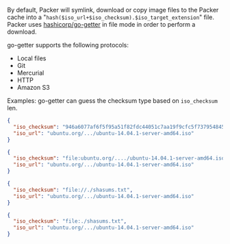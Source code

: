 <!-- Code generated from the comments of the ISOConfig struct in common/iso_config.go; DO NOT EDIT MANUALLY -->
By default, Packer will symlink, download or copy image files to the Packer
cache into a "`hash($iso_url+$iso_checksum).$iso_target_extension`" file.
Packer uses [hashicorp/go-getter](https://github.com/hashicorp/go-getter) in
file mode in order to perform a download.

go-getter supports the following protocols:

* Local files
* Git
* Mercurial
* HTTP
* Amazon S3

Examples:
go-getter can guess the checksum type based on `iso_checksum` len.

```json
{
  "iso_checksum": "946a6077af6f5f95a51f82fdc44051c7aa19f9cfc5f737954845a6050543d7c2",
  "iso_url": "ubuntu.org/.../ubuntu-14.04.1-server-amd64.iso"
}
```

```json
{
  "iso_checksum": "file:ubuntu.org/..../ubuntu-14.04.1-server-amd64.iso.sum",
  "iso_url": "ubuntu.org/.../ubuntu-14.04.1-server-amd64.iso"
}
```

```json
{
  "iso_checksum": "file://./shasums.txt",
  "iso_url": "ubuntu.org/.../ubuntu-14.04.1-server-amd64.iso"
}
```

```json
{
  "iso_checksum": "file:./shasums.txt",
  "iso_url": "ubuntu.org/.../ubuntu-14.04.1-server-amd64.iso"
}
```
